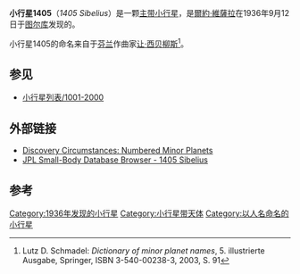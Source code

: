 {{Infobox planet
| width = 25em
| bgcolour = #FFFFC0 
| name = Sibelius
| discovery = yes
| discovery_ref =
| discoverer = [[爾約·維薩拉|爾約·維薩拉]]
| discovery_site = [[图尔库|图尔库]]
| discovered = 1936年9月12日
| designations = yes
| mp_name = 1405
| alt_names = 1936 RE ; 1951 CO <br/> 1953 VK3 ; 1963 ST 
| named_after = [[让·西贝柳斯|让·西贝柳斯]]
| mp_category = 
| epoch = [[Julian_day|JD]] 2455800.5 (2011-Aug-27.0)
| eccentricity = 0.1460789
| semimajor  = 2.2513495 AU
| perihelion   = 1.9224748 AU
| inclination = 7.03348°
| asc_node = 312.13137°
| arg_peri = 95.58263°
| mean_anomaly = 30.79653[[角度|°]]
| period = 1233.8512435 [[day|d]] (  3.38 [[Julian_year_(astronomy)|a]])
| aphelion = 2.5802242 [[天文单位|AU]]

| orbit_ref = <ref>[http://ssd.jpl.nasa.gov/sbdb.cgi?sstr=1405 JPL Small-Body Database Browser - 1405 Sibelius]</ref>
| avg_speed =
| satellites =
| physical_characteristics = yes
| dimensions =12.18 km
| mass =
| density =
| surface_grav =
| escape_velocity =
| sidereal_day =
| axial_tilt =
| pole_ecliptic_lat =
| pole_ecliptic_lon =
| albedo =0.1432
| rotation=6.051 h
| temperatures=
| temp_name1 =
| mean_temp_1 =
| max_temp_1 =
| temp_name2 =
| max_temp_2 =
| spectral_type =
| abs_magnitude = 12.30
}}
'''小行星1405'''（''1405 Sibelius''）是一颗[[小行星带|主带小行星]]，是[[爾約·維薩拉|爾約·維薩拉]]在1936年9月12日于[[图尔库|图尔库]]发现的。

小行星1405的命名来自于[[芬兰|芬兰]]作曲家[[让·西贝柳斯|让·西贝柳斯]]<ref name="Schmadel2003">Lutz D. Schmadel: ''Dictionary of minor planet names'', 5. illustrierte Ausgabe, Springer, ISBN 3-540-00238-3, 2003, S. 91</ref>。

==参见==
* [[小行星列表/1001-2000|小行星列表/1001-2000]]

== 外部链接 ==
* [http://cfa-www.harvard.edu/iau/lists/NumberedMPs.txt Discovery Circumstances: Numbered Minor Planets] {{Wayback|url=http://cfa-www.harvard.edu/iau/lists/NumberedMPs.txt |date=20080517010638 }}
* [http://ssd.jpl.nasa.gov/sbdb.cgi?sstr=1405 JPL Small-Body Database Browser - 1405 Sibelius] {{Wayback|url=http://ssd.jpl.nasa.gov/sbdb.cgi?sstr=1405 |date=20201118124616 }}

== 参考 ==
{{Reflist}}
{{Minor Planet Number|[[小行星1404|1404 Ajax]]|[[小行星1406|1406 Komppa]]}}

[[Category:1936年发现的小行星|Category:1936年发现的小行星]]
[[Category:小行星带天体|Category:小行星带天体]]
[[Category:以人名命名的小行星|Category:以人名命名的小行星]]

{{Beltasteroid-stub}}